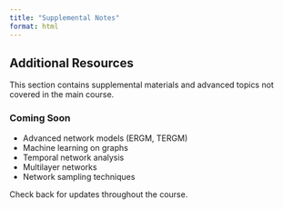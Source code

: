 ```yaml
---
title: "Supplemental Notes"
format: html
---
```


## Additional Resources

This section contains supplemental materials and advanced topics not covered in the main course.

### Coming Soon
- Advanced network models (ERGM, TERGM)
- Machine learning on graphs
- Temporal network analysis
- Multilayer networks
- Network sampling techniques

Check back for updates throughout the course.